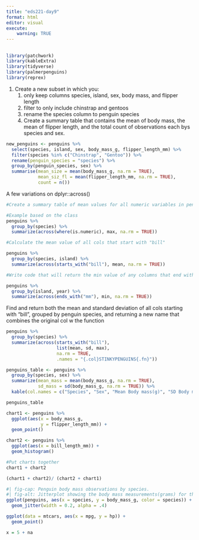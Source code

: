 ```yaml
---
title: "eds221-day9"
format: html
editor: visual
execute:
    warning: TRUE
---
```


## 

```r
library(patchwork)
library(kableExtra)
library(tidyverse)
library(palmerpenguins)
library(reprex)
```

1.  Create a new subset in which you:
    1.  only keep columns species, island, sex, body mass, and flipper length
    2.  filter to only include chinstrap and gentoos
    3.  rename the species column to penguin species
    4.  Create a summary table that contains the mean of body mass, the mean of flipper length, and the total count of observations each bys species and sex.

```r
new_penguins <- penguins %>% 
  select(species, island, sex, body_mass_g, flipper_length_mm) %>%
  filter(species %in% c("Chinstrap", "Gentoo")) %>% 
  rename(penguin_species = "species") %>% 
  group_by(penguin_species, sex) %>% 
  summarise(mean_size = mean(body_mass_g, na.rm = TRUE),
            mean_siz_fl = mean(flipper_length_mm, na.rm = TRUE),
            count = n())
```

A few variations on dplyr::across()

```r
#Create a summary table of mean values for all numeric variables in penguins dataset

#Example based on the class
penguins %>% 
  group_by(species) %>% 
  summarize(across(where(is.numeric), max, na.rm = TRUE))
```

```r
#Calculate the mean value of all cols that start with "bill"

penguins %>% 
  group_by(species, island) %>% 
  summarize(across(starts_with("bill"), mean, na.rm = TRUE))
```

```r
#Write code that will return the min value of any columns that end with the character mm, grouped by island and year.

penguins %>% 
  group_by(island, year) %>% 
  summarize(across(ends_with("mm"), min, na.rm = TRUE))
```

Find and return both the mean and standard deviation of all cols starting with "bill", grouped by penguin species, and returning a new name that combines the original col w the function

```r
penguins %>% 
  group_by(species) %>% 
  summarize(across(starts_with("bill"), 
                   list(mean, sd, max), 
                   na.rm = TRUE, 
                   .names = "{.col}STINKYPENGUINS{.fn}"))
```

```r
penguins_table <- penguins %>% 
  group_by(species, sex) %>% 
  summarize(mean_mass = mean(body_mass_g, na.rm = TRUE), 
            sd_mass = sd(body_mass_g, na.rm = TRUE)) %>% 
  kable(col.names = c("Species", "Sex", "Mean Body mass(g)", "SD Body mass (g)")) 

penguins_table
```

```r
chart1 <- penguins %>% 
  ggplot(aes(x = body_mass_g,
             y = flipper_length_mm)) +
  geom_point()
```

```r
chart2 <- penguins %>% 
  ggplot(aes(x = bill_length_mm)) +
  geom_histogram()
```

```r
#Put charts together
chart1 + chart2

(chart1 + chart2)/ (chart2 + chart1)
```

```r
#| fig-cap: Penguin body mass observations by species.
#| fig-alt: Jitterplot showing the body mass measurements(grams) for three penguin species (Adelie, Chinstrap, Gentoo) observed near Palmer Archipelago. Adelie and chinstraps have similar body mass distributions with gentoos notiecabley larger than both
ggplot(penguins, aes(x = species, y = body_mass_g, color = species)) +
  geom_jitter(width = 0.2, alpha = .4)
```

```r
ggplot(data = mtcars, aes(x = mpg, y = hp)) +
  geom_point()
```

```r
x = 5 + na
```
